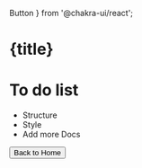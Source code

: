 
  Button
} from '@chakra-ui/react';



# {title}

# To do list

 - Structure
  - Style
- Add more Docs

<Link passHref href="/">
    <Button variant="outline">Back to Home</Button>
</Link>